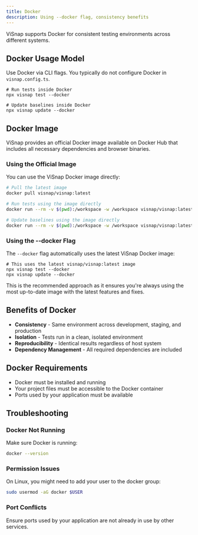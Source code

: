 ```yaml
---
title: Docker
description: Using --docker flag, consistency benefits
---
```


ViSnap supports Docker for consistent testing environments across different systems.

## Docker Usage Model

Use Docker via CLI flags. You typically do not configure Docker in `visnap.config.ts`.

```npm
# Run tests inside Docker
npx visnap test --docker
```

```npm
# Update baselines inside Docker
npx visnap update --docker
```

## Docker Image

ViSnap provides an official Docker image available on Docker Hub that includes all necessary dependencies and browser binaries.

### Using the Official Image

You can use the ViSnap Docker image directly:

```bash
# Pull the latest image
docker pull visnap/visnap:latest

# Run tests using the image directly
docker run --rm -v $(pwd):/workspace -w /workspace visnap/visnap:latest test

# Update baselines using the image directly
docker run --rm -v $(pwd):/workspace -w /workspace visnap/visnap:latest update
```

### Using the --docker Flag

The `--docker` flag automatically uses the latest ViSnap Docker image:

```npm
# This uses the latest visnap/visnap:latest image
npx visnap test --docker
npx visnap update --docker
```

This is the recommended approach as it ensures you're always using the most up-to-date image with the latest features and fixes.

## Benefits of Docker

- **Consistency** - Same environment across development, staging, and production
- **Isolation** - Tests run in a clean, isolated environment
- **Reproducibility** - Identical results regardless of host system
- **Dependency Management** - All required dependencies are included

## Docker Requirements

- Docker must be installed and running
- Your project files must be accessible to the Docker container
- Ports used by your application must be available

## Troubleshooting

### Docker Not Running

Make sure Docker is running:

```bash
docker --version
```

### Permission Issues

On Linux, you might need to add your user to the docker group:

```bash
sudo usermod -aG docker $USER
```

### Port Conflicts

Ensure ports used by your application are not already in use by other services.

